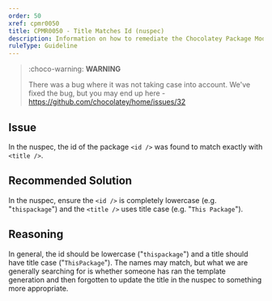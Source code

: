 ```yaml
---
order: 50
xref: cpmr0050
title: CPMR0050 - Title Matches Id (nuspec)
description: Information on how to remediate the Chocolatey Package Moderation Rule 0050
ruleType: Guideline
---
```


<PackageValidatorRuleGuideline />

> :choco-warning: **WARNING**
>
> There was a bug where it was not taking case into account. We've fixed the bug, but you may end up here - https://github.com/chocolatey/home/issues/32

## Issue

In the nuspec, the id of the package `<id />` was found to match exactly with `<title />`.

## Recommended Solution

In the nuspec, ensure the `<id />` is completely lowercase (e.g. "`thispackage`") and the `<title />` uses title case (e.g. "`This Package`").

## Reasoning

In general, the id should be lowercase ("`thispackage`") and a title should have title case ("`ThisPackage`"). The names may match, but what we are generally searching for is whether someone has ran the template generation and then forgotten to update the title in the nuspec to something more appropriate.